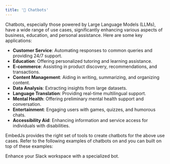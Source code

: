 ```yaml
---
title: '🤖 Chatbots'
---
```


Chatbots, especially those powered by Large Language Models (LLMs), have a wide range of use cases, significantly enhancing various aspects of business, education, and personal assistance. Here are some key applications:

- **Customer Service**: Automating responses to common queries and providing 24/7 support.
- **Education**: Offering personalized tutoring and learning assistance.
- **E-commerce**: Assisting in product discovery, recommendations, and transactions.
- **Content Management**: Aiding in writing, summarizing, and organizing content.
- **Data Analysis**: Extracting insights from large datasets.
- **Language Translation**: Providing real-time multilingual support.
- **Mental Health**: Offering preliminary mental health support and conversation.
- **Entertainment**: Engaging users with games, quizzes, and humorous chats.
- **Accessibility Aid**: Enhancing information and service access for individuals with disabilities.

EmbedJs provides the right set of tools to create chatbots for the above use cases. Refer to the following examples of chatbots on and you can built on top of these examples:

<CardGroup cols={2}>
  <Card title="Slack Integration Bot" href="/examples/slack_bot" icon="slack">
    Enhance your Slack workspace with a specialized bot.
  </Card>
</CardGroup>
